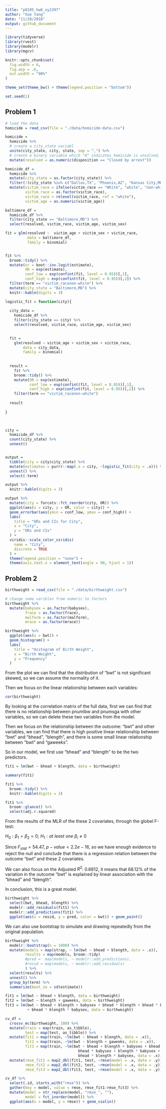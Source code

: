 ```yaml
---
title: "p8105_hw6_xy2397"
author: "Xue Yang"
date: "11/20/2018"
output: github_document
---
```


```r
library(tidyverse)
library(rvest)
library(modelr)
library(mgcv)

knitr::opts_chunk$set(
  fig.width = 6,
  fig.asp = .6,
  out.width = "90%"
)

theme_set(theme_bw() + theme(legend.position = "bottom"))

set.seed(1)
```


## Problem 1


```r
# load the data
homicide = read_csv(file = "./data/homicide-data.csv") 
```

```r
homicide = 
  homicide %>% 
  # create a city_state variabl
  unite(city_state, city, state, sep = ",") %>% 
  # create a binary variable which "0" indicates homicide is unsolved, "1" solved
  mutate(resolved = as.numeric(disposition == "Closed by arrest"))  

homicide_df = 
  homicide %>%
  mutate(city_state = as.factor(city_state)) %>% 
  filter(!(city_state %in% c("Dallas,TX", "Phoenix,AZ", "Kansas City,MO", "Tulsa,AL"))) %>% 
  mutate(victim_race = ifelse(victim_race == "White", "white", "non-white"),
         victim_race = as.factor(victim_race),
         victim_race = relevel(victim_race, ref = "white"),
         victim_age = as.numeric(victim_age))

```


```r
baltimore_df = 
  homicide_df %>% 
  filter(city_state == "Baltimore,MD") %>% 
  select(resolved, victim_race, victim_age, victim_sex)

fit = glm(resolved ~  victim_age + victim_sex + victim_race,
          data = baltimore_df,
          family = binomial)


fit %>% 
  broom::tidy() %>% 
  mutate(or = boot::inv.logit(estimate),
         OR = exp(estimate),
         conf_low = exp(confint(fit, level = 0.95))[,1],
         conf_high = exp(confint(fit, level = 0.95))[,2]) %>% 
  filter(term == "victim_racenon-white") %>% 
  mutate(city_state = "Baltimore,MD") %>% 
  knitr::kable(digits = 3)


```


```r
logistic_fit = function(city){
  
  city_data = 
    homicide_df %>% 
    filter(city_state == city) %>% 
    select(resolved, victim_race, victim_age, victim_sex)

  
  fit = 
    glm(resolved ~ victim_age + victim_sex + victim_race, 
        data = city_data, 
        family = binomial) 
    
  
  result = 
    fit %>%
    broom::tidy() %>% 
    mutate(OR = exp(estimate),
           conf_low = exp(confint(fit, level = 0.95))[,1],
           conf_high = exp(confint(fit, level = 0.95))[,2]) %>% 
    filter(term == "victim_racenon-white") 
  
  result
  
}

  
```

```r

city = 
  homicide_df %>% 
  count(city_state) %>% 
  unnest()


output = 
  tibble(city = city$city_state) %>% 
  mutate(estimates = purrr::map(.x = city, ~logistic_fit(city = .x))) %>%
  unnest() %>% 
  select(-term)

output %>% 
  knitr::kable(digits = 3)

```

```r
output %>% 
  mutate(city = forcats::fct_reorder(city, OR)) %>% 
  ggplot(aes(x = city, y = OR, color = city)) +
  geom_errorbar(aes(ymin = conf_low, ymax = conf_high)) +
  labs(
    title = "ORs and CIs for City",
    x = "City",
    y = "ORs and CIs"
  ) +
  viridis::scale_color_viridis(
    name = "City",
    discrete = TRUE
  ) +
  theme(legend.position = "none") +
  theme(axis.text.x = element_text(angle = 90, hjust = 1)) 
```


## Problem 2

```r
birthweight = read_csv(file = "./data/birthweight.csv") 
```

```r
# change some varibles from numeric to factors
birthweight %>% 
  mutate(babysex = as.factor(babysex),
         frace = as.factor(frace),
         malform = as.factor(malform),
         mrace = as.factor(mrace))  
```



```r
birthweight %>% 
  ggplot(aes(x = bwt)) +
  geom_histogram() +
  labs(
    title = "Histogram of Birth Weight",
    x = "Birth Weight",
    y = "Frequency"
  )
```
From the plot we can find that the distribution of "bwt" is not significant skewed, so we can assume the normality of it.

Then we focus on the linear relationship between each variables:
```r
cor(birthweight)
```
By looking at the correlation matrix of the full data, first we can find that there is no relationship between pnumlbw and pnumsga with other variables, so we can delete these two variables from the model.

Then we focus on the relationship between the outcome: "bwt" and other variables, we can find that there is high positive linear relationship between "bwt" and "bhead", "blength", and there is some small linear relationship between "bwt" and "gaweeks". 

So in our model, we first use "bhead" and "blength" to be the two predictors.

```r
fit1 = lm(bwt ~ bhead + blength, data = birthweight)

summary(fit1)

fit1 %>% 
  broom::tidy() %>% 
  knitr::kable(digits = 3)

fit1 %>% 
  broom::glance() %>% 
  select(adj.r.squared)
```
From the results of the MLR of the these 2 covariates, through the globel F-test:

$H_0:\beta_1=\beta_2=0$;
$H_1:at~ least~one~\beta_i\ne0$

Since $F_{stat}=54.47$, $p-value< 2.2e-16$, so we have enough evidence to reject the null and conclude that there is a regression relation between the outcome "bwt" and these 2 covariates.

We can also focus on the Adjusted $R^2$: 0.6812, it means that 68.12% of the variation in the outcome "bwt" is explained by linear association with the "bhead" and "blength".

In conclusion, this is a great model.

```r
birthweight %>% 
  select(bwt, bhead, blength) %>% 
  modelr::add_residuals(fit1) %>% 
  modelr::add_predictions(fit1) %>% 
  ggplot(aes(x = resid, y = pred, color = bwt)) + geom_point()
```


We can also use bootstrap to simulate and drawing repeatedly from the original population.

```r
birthweight %>% 
  modelr::bootstrap(n = 1000) %>% 
  mutate(models = map(strap, ~ lm(bwt ~ bhead + blength, data = .x)),
         results = map(models, broom::tidy)
         #pred =  map(models, ~ modelr::add_predictions),
         #resid = map(models, ~ modelr::add_residuals)
         ) %>% 
  select(results) %>% 
  unnest() %>% 
  group_by(term) %>% 
  summarize(boot_se = sd(estimate)) 
```


```r
fit1 = lm(bwt ~ bhead + blength, data = birthweight)
fit2 = lm(bwt ~ blength + gaweeks, data = birthweight)
fit3 = lm(bwt ~ bhead + blength + babysex + bhead * blength + bhead * babysex + blength * babysex
          + bhead * blength * babysex, data = birthweight)
```

```r
cv_df = 
  crossv_mc(birthweight, 100) %>% 
  mutate(train = map(train, as_tibble),
         test = map(test, as_tibble)) %>% 
  mutate(fit1 = map(train, ~lm(bwt ~ bhead + blength, data = .x)),
         fit2 = map(train, ~lm(bwt ~ blength + gaweeks, data = .x)),
         fit3 = map(train, ~lm(bwt ~ bhead + blength + babysex + bhead * blength + 
                                 bhead * babysex + blength * babysex + 
                                 bhead * blength * babysex, data = .x))) %>% 
  mutate(rmse_fit1 = map2_dbl(fit1, test, ~rmse(model = .x, data = .y)),
         rmse_fit2 = map2_dbl(fit2, test, ~rmse(model = .x, data = .y)),
         rmse_fit3 = map2_dbl(fit3, test, ~rmse(model = .x, data = .y)))
```

```r
cv_df %>% 
  select(.id, starts_with("rmse")) %>% 
  gather(key = model, value = rmse, rmse_fit1:rmse_fit3) %>% 
  mutate(model = str_replace(model, "rmse_", ""),
         model = fct_inorder(model)) %>% 
  ggplot(aes(x = model, y = rmse)) + geom_violin()
```


